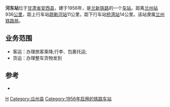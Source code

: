 {{noteTA
|1=zh-cn:始发车次; zh-hk:列車班次;
|2=zh-cn:车次; zh-hk:班次;
}}
{{Infobox China railway station
|车站名称=河东站
|图片=
|图片介绍=
|车站名称拼音=Hedongzhan
|车站位置=[[甘肃省|甘肃省]][[酒泉市|酒泉市]][[瓜州县|瓜州县]]
|坐标=
|归属=[[兰州铁路局|兰州铁路局]]
|线路=[[兰新铁路|兰新铁路]]
|车站等级=[[四等站_(中铁)|四等站]]
|使用状态=已撤销
|到发线数目=
|月台数目=
}}

'''河东站'''位于[[甘肃省|甘肃省]][[安西县|安西县]]，建于1956年，是[[兰新铁路|兰新铁路]]的一个[[铁路车站|车站]]。距离[[兰州站|兰州站]]936[[公里|公里]]，距上行车站[[疏勒河站|疏勒河站]]11公里，距下行车站[[桥湾站|桥湾站]]14公里。该站隶属[[兰州铁路局|兰州铁路局]]。
==业务范围==
*客运：办理旅客乘降;行李、包裹托运;
*货运：办理整车货物发到

{{start rail box|[[中国铁路|中国铁路]]}}
{{s-inop|[[疏勒河站|疏勒河站]]}}
{{s-line|[[兰新铁路|兰新铁路]]<br/>←11km 河东站 14km→}}
{{s-inop|[[桥湾站|桥湾站]]}}
{{end box}}

==参考==
{{reflist}}
*{{cite book | author=吴建民.|title=中国铁路旅游| publisher=中国地图出版社 |year=2002 |isbn=7-5031-3000-8}}

{{兰新铁路}}
{{铁路车站小作品}}

[[Category:酒泉市铁路车站|H]]
[[Category:瓜州县|Category:瓜州县]]
[[Category:1956年启用的铁路车站|Category:1956年启用的铁路车站]]